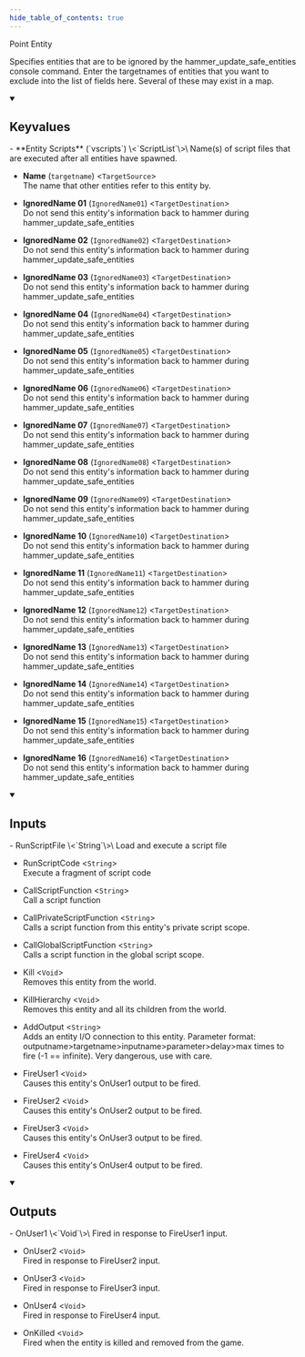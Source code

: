```yaml
---
hide_table_of_contents: true
---
```


Point Entity

Specifies entities that are to be ignored by the hammer_update_safe_entities console command. Enter the targetnames of entities that you want to exclude into the list of fields here. Several of these may exist in a map.

<details open>
<summary><h2>Keyvalues</h2></summary>
- **Entity Scripts** (`vscripts`) \<`ScriptList`\>\
Name(s) of script files that are executed after all entities have spawned.

- **Name** (`targetname`) \<`TargetSource`\>\
The name that other entities refer to this entity by.

- **IgnoredName 01** (`IgnoredName01`) \<`TargetDestination`\>\
Do not send this entity's information back to hammer during hammer_update_safe_entities

- **IgnoredName 02** (`IgnoredName02`) \<`TargetDestination`\>\
Do not send this entity's information back to hammer during hammer_update_safe_entities

- **IgnoredName 03** (`IgnoredName03`) \<`TargetDestination`\>\
Do not send this entity's information back to hammer during hammer_update_safe_entities

- **IgnoredName 04** (`IgnoredName04`) \<`TargetDestination`\>\
Do not send this entity's information back to hammer during hammer_update_safe_entities

- **IgnoredName 05** (`IgnoredName05`) \<`TargetDestination`\>\
Do not send this entity's information back to hammer during hammer_update_safe_entities

- **IgnoredName 06** (`IgnoredName06`) \<`TargetDestination`\>\
Do not send this entity's information back to hammer during hammer_update_safe_entities

- **IgnoredName 07** (`IgnoredName07`) \<`TargetDestination`\>\
Do not send this entity's information back to hammer during hammer_update_safe_entities

- **IgnoredName 08** (`IgnoredName08`) \<`TargetDestination`\>\
Do not send this entity's information back to hammer during hammer_update_safe_entities

- **IgnoredName 09** (`IgnoredName09`) \<`TargetDestination`\>\
Do not send this entity's information back to hammer during hammer_update_safe_entities

- **IgnoredName 10** (`IgnoredName10`) \<`TargetDestination`\>\
Do not send this entity's information back to hammer during hammer_update_safe_entities

- **IgnoredName 11** (`IgnoredName11`) \<`TargetDestination`\>\
Do not send this entity's information back to hammer during hammer_update_safe_entities

- **IgnoredName 12** (`IgnoredName12`) \<`TargetDestination`\>\
Do not send this entity's information back to hammer during hammer_update_safe_entities

- **IgnoredName 13** (`IgnoredName13`) \<`TargetDestination`\>\
Do not send this entity's information back to hammer during hammer_update_safe_entities

- **IgnoredName 14** (`IgnoredName14`) \<`TargetDestination`\>\
Do not send this entity's information back to hammer during hammer_update_safe_entities

- **IgnoredName 15** (`IgnoredName15`) \<`TargetDestination`\>\
Do not send this entity's information back to hammer during hammer_update_safe_entities

- **IgnoredName 16** (`IgnoredName16`) \<`TargetDestination`\>\
Do not send this entity's information back to hammer during hammer_update_safe_entities


 </details>
<details open>
<summary><h2>Inputs</h2></summary>
- RunScriptFile \<`String`\>\
Load and execute a script file

- RunScriptCode \<`String`\>\
Execute a fragment of script code

- CallScriptFunction \<`String`\>\
Call a script function

- CallPrivateScriptFunction \<`String`\>\
Calls a script function from this entity's private script scope.

- CallGlobalScriptFunction \<`String`\>\
Calls a script function in the global script scope.

- Kill \<`Void`\>\
Removes this entity from the world.

- KillHierarchy \<`Void`\>\
Removes this entity and all its children from the world.

- AddOutput \<`String`\>\
Adds an entity I/O connection to this entity. Parameter format: outputname&gt;targetname>inputname&gt;parameter&gt;delay&gt;max times to fire (-1 == infinite). Very dangerous, use with care.

- FireUser1 \<`Void`\>\
Causes this entity's OnUser1 output to be fired.

- FireUser2 \<`Void`\>\
Causes this entity's OnUser2 output to be fired.

- FireUser3 \<`Void`\>\
Causes this entity's OnUser3 output to be fired.

- FireUser4 \<`Void`\>\
Causes this entity's OnUser4 output to be fired.


 </details>
<details open>
<summary><h2>Outputs</h2></summary>
- OnUser1 \<`Void`\>\
Fired in response to FireUser1 input.

- OnUser2 \<`Void`\>\
Fired in response to FireUser2 input.

- OnUser3 \<`Void`\>\
Fired in response to FireUser3 input.

- OnUser4 \<`Void`\>\
Fired in response to FireUser4 input.

- OnKilled \<`Void`\>\
Fired when the entity is killed and removed from the game.


 </details>